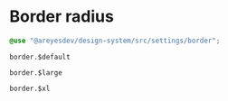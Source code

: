 
<Meta title="Styles/Radius" />

# Border radius

```scss
@use "@areyesdev/design-system/src/settings/border";
```

`border.$default`

<div className="radius radius--default"></div>

`border.$large`

<div className="radius radius--large"></div>

`border.$xl`

<div className="radius radius--xl"></div>